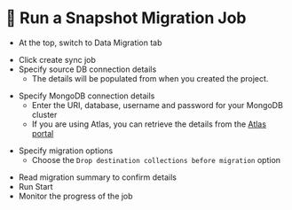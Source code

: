 
# 👐 Run a Snapshot Migration Job

- At the top, switch to Data Migration tab

<Screenshot url="http://127.0.0.1:8278" src="img/210-image-001.png" alt="Screenshot of the connect modal" />

- Click create sync job
- Specify source DB connection details
  - The details will be populated from when you created the project. 

<Screenshot url="http://127.0.0.1:8278" src="img/210-image-002.png" alt="Screenshot of the connect modal" />

- Specify MongoDB connection details
  - Enter the URI, database, username and password for your MongoDB cluster
  - If you are using Atlas, you can retrieve the details from the [Atlas portal](https://cloud.mongodb.com)

<Screenshot url="http://127.0.0.1:8278" src="img/210-image-003.png" alt="Screenshot of the connect modal" />

- Specify migration options 
  - Choose the `Drop destination collections before migration` option

<Screenshot url="http://127.0.0.1:8278" src="img/210-image-004.png" alt="Screenshot of the connect modal" />

- Read migration summary to confirm details
- Run Start
- Monitor the progress of the job

<Screenshot url="http://127.0.0.1:8278" src="img/210-image-005.png" alt="Screenshot of the connect modal" />